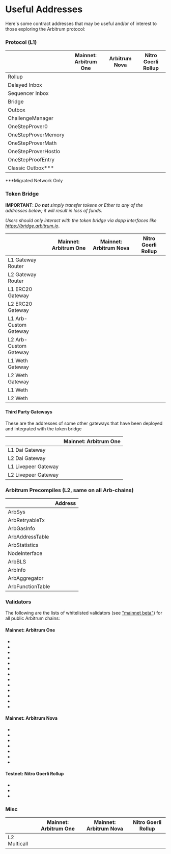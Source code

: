 
# Useful Addresses

Here's some contract addresses that may be useful and/or of interest to those exploring the Arbitrum protocol:

### Protocol (L1)

|                      | Mainnet: Arbitrum One                                                    | Arbitrum Nova                                                            | Nitro Goerli Rollup                                                      |
| -------------------- | ------------------------------------------------------------------------ | ------------------------------------------------------------------------ | ------------------------------------------------------------------------ |
| Rollup               | <AEL address="0x5ef0d09d1e6204141b4d37530808ed19f60fba35" chainID={1}/>  | <AEL address="0xfb209827c58283535b744575e11953dcc4bead88" chainID={1} /> | <AEL address="0x45e5cAea8768F42B385A366D3551Ad1e0cbFAb17" chainID={5} /> |
| Delayed Inbox        | <AEL address="0x4Dbd4fc535Ac27206064B68FfCf827b0A60BAB3f" chainID={1}/>  | <AEL address="0xc4448b71118c9071bcb9734a0eac55d18a153949" chainID={1} /> | <AEL address="0x6BEbC4925716945D46F0Ec336D5C2564F419682C" chainID={5} /> |
| Sequencer Inbox      | <AEL address="0x1c479675ad559dc151f6ec7ed3fbf8cee79582b6" chainID={1}/>  | <AEL address="0x211e1c4c7f1bf5351ac850ed10fd68cffcf6c21b" chainID={1} /> | <AEL address="0x0484A87B144745A2E5b7c359552119B6EA2917A9" chainID={5} /> |
| Bridge               | <AEL address="0x8315177ab297ba92a06054ce80a67ed4dbd7ed3a" chainID={1}/>  | <AEL address="0xc1ebd02f738644983b6c4b2d440b8e77dde276bd" chainID={1} /> | <AEL address="0xaf4159a80b6cc41ed517db1c453d1ef5c2e4db72" chainID={5} /> |
| Outbox               | <AEL address="0x0B9857ae2D4A3DBe74ffE1d7DF045bb7F96E4840" chainID={1} /> | <AEL address="0xD4B80C3D7240325D18E645B49e6535A3Bf95cc58" chainID={1} /> | <AEL address="0x45Af9Ed1D03703e480CE7d328fB684bb67DA5049" chainID={5} /> |
| ChallengeManager     | <AEL address="0xe5896783a2f463446e1f624e64aa6836be4c6f58" chainID={1} /> | <AEL address="0xa59075221b50c598aed0eae0bb9869639513af0d" chainID={1} /> | <AEL address="0xcaa89a8a8771dfd95020fba805f2dc774d2e625d" chainID={5} /> |
| OneStepProver0       | <AEL address="0x499a4f574f2e4f8837e242adec86223ef7deefcc" chainID={1} /> | <AEL address="0x8323b58c522690e6afae94044825f0c79a93d236" chainID={1} /> | <AEL address="0xD7422f07fe48f6e82E40587feb2acaE1451f08A6" chainID={5} /> |
| OneStepProverMemory  | <AEL address="0xb556f3bb0fdcfeaf81a1c393e024a69a3327b676" chainID={1} /> | <AEL address="0x7a6c0503107858f82a790e481024134092e19979" chainID={1} /> | <AEL address="0x9221854E95283670E58738805a2d20405d17682E" chainID={5} /> |
| OneStepProverMath    | <AEL address="0xd315ac3a82e8edaa84b347f478e0f59801747970" chainID={1} /> | <AEL address="0x1efb116ebc38ce895eb2e5e009234e0e0836f2f5" chainID={1} /> | <AEL address="0xFe18aB9B105a8C13Fbd67a0DaCb1C70e84Bb5d5E" chainID={5} /> |
| OneStepProverHostIo  | <AEL address="0xb965b08a826d4c7634e0df4c5ef5e1d1f9b5d13a" chainID={1} /> | <AEL address="0x9cbc3f14a57ce6ead0e770f528e2f1e8b8c37613" chainID={1} /> | <AEL address="0x5518772ddb8e65416c6572E28BE58dAfc8A3834c" chainID={5} /> |
| OneStepProofEntry    | <AEL address="0x3e1f62aa8076000c3218493fe3e0ae40bcb9a1df" chainID={1} /> | <AEL address="0x7adca86896c4220f19b2f7f9746e7a99e57b0fc5" chainID={1} /> | <AEL address="0xe46a0585C3Cb05AaE200161534Af1aE5Dff61294" chainID={5} /> |
| Classic Outbox\*\*\* | <AEL address="0x760723CD2e632826c38Fef8CD438A4CC7E7E1A40" chainID={1} /> |                                                                          |                                                                          |

\*\*\*Migrated Network Only

### Token Bridge

**IMPORTANT**: _Do **not** simply transfer tokens or Ether to any of the addresses below; it will result in loss of funds._

_Users should only interact with the token bridge via dapp interfaces like https://bridge.arbitrum.io_.

|                       | Mainnet: Arbitrum One                                                        | Mainnet: Arbitrum Nova                                                       | Nitro Goerli Rollup                                                           |
| --------------------- | ---------------------------------------------------------------------------- | ---------------------------------------------------------------------------- | ----------------------------------------------------------------------------- |
| L1 Gateway Router     | <AEL address="0x72Ce9c846789fdB6fC1f34aC4AD25Dd9ef7031ef" chainID={1} />     | <AEL address="0xC840838Bc438d73C16c2f8b22D2Ce3669963cD48" chainID={1} />     | <AEL address="0x4c7708168395aEa569453Fc36862D2ffcDaC588c" chainID={5} />      |
| L2 Gateway Router     | <AEL address="0x5288c571Fd7aD117beA99bF60FE0846C4E84F933" chainID={42161} /> | <AEL address="0x21903d3F8176b1a0c17E953Cd896610Be9fFDFa8" chainID={42170} /> | <AEL address="0xE5B9d8d42d656d1DcB8065A6c012FE3780246041" chainID={421613} /> |
| L1 ERC20 Gateway      | <AEL address="0xa3A7B6F88361F48403514059F1F16C8E78d60EeC" chainID={1} />     | <AEL address="0xB2535b988dcE19f9D71dfB22dB6da744aCac21bf" chainID={1} />     | <AEL address="0x715D99480b77A8d9D603638e593a539E21345FdF" chainID={5} />      |
| L2 ERC20 Gateway      | <AEL address="0x09e9222E96E7B4AE2a407B98d48e330053351EEe" chainID={42161} /> | <AEL address="0xcF9bAb7e53DDe48A6DC4f286CB14e05298799257" chainID={42170} /> | <AEL address="0x2eC7Bc552CE8E51f098325D2FcF0d3b9d3d2A9a2" chainID={421613} /> |
| L1 Arb-Custom Gateway | <AEL address="0xcEe284F754E854890e311e3280b767F80797180d" chainID={1} />     | <AEL address="0x23122da8C581AA7E0d07A36Ff1f16F799650232f" chainID={1} />     | <AEL address="0x9fDD1C4E4AA24EEc1d913FABea925594a20d43C7" chainID={5} />      |
| L2 Arb-Custom Gateway | <AEL address="0x096760F208390250649E3e8763348E783AEF5562" chainID={42161} /> | <AEL address="0xbf544970E6BD77b21C6492C281AB60d0770451F4" chainID={42170} /> | <AEL address="0x8b6990830cF135318f75182487A4D7698549C717" chainID={421613} /> |
| L1 Weth Gateway       | <AEL address="0xd92023E9d9911199a6711321D1277285e6d4e2db" chainID={1} />     | <AEL address="0xE4E2121b479017955Be0b175305B35f312330BaE" chainID={1} />     | <AEL address="0x6e244cD02BBB8a6dbd7F626f05B2ef82151Ab502" chainID={5} />      |
| L2 Weth Gateway       | <AEL address="0x6c411aD3E74De3E7Bd422b94A27770f5B86C623B" chainID={42161} /> | <AEL address="0x7626841cB6113412F9c88D3ADC720C9FAC88D9eD" chainID={42170} /> | <AEL address="0xf9F2e89c8347BD96742Cc07095dee490e64301d6" chainID={421613} /> |
| L1 Weth               | <AEL address="0xc02aaa39b223fe8d0a0e5c4f27ead9083c756cc2" chainID={1} />     | <AEL address="0xC02aaA39b223FE8D0A0e5C4F27eAD9083C756Cc2" chainID={1} />     | <AEL address="0xB4FBF271143F4FBf7B91A5ded31805e42b2208d6" chainID={5} />      |
| L2 Weth               | <AEL address="0x82aF49447D8a07e3bd95BD0d56f35241523fBab1" chainID={42161} /> | <AEL address="0x722E8BdD2ce80A4422E880164f2079488e115365" chainID={42170} /> | <AEL address="0xe39Ab88f8A4777030A534146A9Ca3B52bd5D43A3" chainID={421613} /> |

#### Third Party Gateways

These are the addresses of some other gateways that have been deployed and integrated with the token bridge

|                     | Mainnet: Arbitrum One                                                        |
| ------------------- | ---------------------------------------------------------------------------- |
| L1 Dai Gateway      | <AEL address="0xD3B5b60020504bc3489D6949d545893982BA3011" chainID={1} />     |
| L2 Dai Gateway      | <AEL address="0x467194771dAe2967Aef3ECbEDD3Bf9a310C76C65" chainID={42161} /> |
| L1 Livepeer Gateway | <AEL address="0x6142f1C8bBF02E6A6bd074E8d564c9A5420a0676" chainID={1} />     |
| L2 Livepeer Gateway | <AEL address="0x6d2457a4ad276000a615295f7a80f79e48ccd318" chainID={42161} /> |

### Arbitrum Precompiles (L2, same on all Arb-chains)

|                  | Address                                                                      |
| ---------------- | ---------------------------------------------------------------------------- |
| ArbSys           | <AEL address="0x0000000000000000000000000000000000000064" chainID={42161} /> |
| ArbRetryableTx   | <AEL address="0x000000000000000000000000000000000000006E" chainID={42161} /> |
| ArbGasInfo       | <AEL address="0x000000000000000000000000000000000000006C" chainID={42161} /> |
| ArbAddressTable  | <AEL address="0x0000000000000000000000000000000000000066" chainID={42161} /> |
| ArbStatistics    | <AEL address="0x000000000000000000000000000000000000006F" chainID={42161} /> |
| NodeInterface    | <AEL address="0x00000000000000000000000000000000000000C8" chainID={42161} /> |
| ArbBLS           | <AEL address="0x0000000000000000000000000000000000000067" chainID={42161} /> |
| ArbInfo          | <AEL address="0x0000000000000000000000000000000000000065" chainID={42161} /> |
| ArbAggregator    | <AEL address="0x000000000000000000000000000000000000006D" chainID={42161} /> |
| ArbFunctionTable | <AEL address="0x0000000000000000000000000000000000000068" chainID={42161} /> |

### Validators

The following are the lists of whitelisted validators (see ["mainnet beta"](./mainnet-beta.mdx)) for all public Arbitrum chains:

#### Mainnet: Arbitrum One

- <AEL address="0x83215480dB2C6A7E56f9E99EF93AB9B36F8A3DD5" chainID={1} />
- <AEL address="0x7CF3d537733F6Ba4183A833c9B021265716cE9d0" chainID={1} />
- <AEL address="0x56D83349c2B8DCF74d7E92D5b6B33d0BADD52D78" chainID={1} />
- <AEL address="0x758C6bB08B3ea5889B5cddbdeF9A45b3a983c398" chainID={1} />
- <AEL address="0x6Fb914de4653eC5592B7c15F4d9466Cbd03F2104" chainID={1} />
- <AEL address="0xf59caf75e8A4bFBA4e6e07aD86C7E498E4d2519b" chainID={1} />
- <AEL address="0xB0CB1384e3f4a9a9b2447e39b05e10631E1D34B0" chainID={1} />
- <AEL address="0x54c0D3d6C101580dB3be8763A2aE2c6bb9dc840c" chainID={1} />
- <AEL address="0x0fF813f6BD577c3D1cDbE435baC0621BE6aE34B4" chainID={1} />
- <AEL address="0xAB1A39332e934300eBCc57B5f95cA90631a347FF" chainID={1} />
- <AEL address="0xdDf2F71Ab206C0138A8eceEb54386567D5abF01E" chainID={1} />
- <AEL address="0x610Aa279989F440820e14248BD3879B148717974" chainID={1} />
- <AEL address="0xF8D3E1cF58386c92B27710C6a0D8A54c76BC6ab5" chainID={1} />

#### Mainnet: Arbitrum Nova

- <AEL address="0xE27d4Ed355e5273A3D4855c8e11BC4a8d3e39b87" chainID={1} />
- <AEL address="0x57004b440Cc4eb2FEd8c4d1865FaC907F9150C76" chainID={1} />
- <AEL address="0x24Ca61c31C7f9Af3ab104dB6B9A444F28e9071e3" chainID={1} />
- <AEL address="0x3B0369CAD35d257793F51c28213a4Cf4001397AC" chainID={1} />
- <AEL address="0x1732BE6738117e9d22A84181AF68C8d09Cd4FF23" chainID={1} />
- <AEL address="0xB51EDdfc9A945e2B909905e4F242C4796Ac0C61d" chainID={1} />
- <AEL address="0x54c0D3d6C101580dB3be8763A2aE2c6bb9dc840c" chainID={1} />

#### Testnet: Nitro Goerli Rollup

- <AEL address="0xAa01D5570E932a13eF9a06677eaf97d56a33393f" chainID={5} />
- <AEL address="0x9549263185294a7FB24bf357b0050252d3653C74" chainID={5} />
- <AEL address="0x3EABe7e5e3fcDdFB8fb8c5972EB151bF4fddf2ce" chainID={5} />

### Misc

<em className="arb-docs-table useful-address-table" id="misc-addresses-table">

|              | Mainnet: Arbitrum One                                                        | Mainnet: Arbitrum Nova                                                       | Nitro Goerli Rollup                                                           |
| ------------ | ---------------------------------------------------------------------------- | ---------------------------------------------------------------------------- | ----------------------------------------------------------------------------- |
| L2 Multicall | <AEL address="0x7ecfbaa8742fdf5756dac92fbc8b90a19b8815bf" chainID={42161} /> | <AEL address="0x5e1eE626420A354BbC9a95FeA1BAd4492e3bcB86" chainID={42170} /> | <AEL address="0x108B25170319f38DbED14cA9716C54E5D1FF4623" chainID={421613} /> |

</em>
